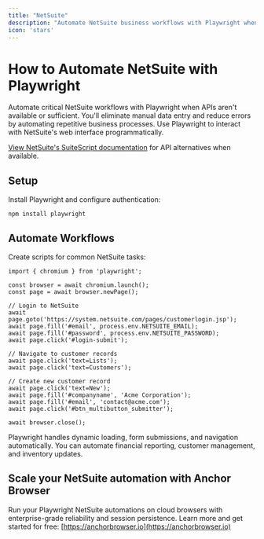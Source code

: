 ```yaml
---
title: "NetSuite"
description: "Automate NetSuite business workflows with Playwright when APIs aren't available."
icon: 'stars'
---
```


# How to Automate NetSuite with Playwright

Automate critical NetSuite workflows with Playwright when APIs aren't available or sufficient. You'll eliminate manual data entry and reduce errors by automating repetitive business processes. Use Playwright to interact with NetSuite's web interface programmatically.

[View NetSuite's SuiteScript documentation](https://system.netsuite.com/help/helpcenter/en_US/APIs/REST_API_Browser/record/v1/2023.1/index.html) for API alternatives when available.


## Setup

Install Playwright and configure authentication:

```
npm install playwright
```


## Automate Workflows

Create scripts for common NetSuite tasks:

```
import { chromium } from 'playwright';

const browser = await chromium.launch();
const page = await browser.newPage();

// Login to NetSuite
await page.goto('https://system.netsuite.com/pages/customerlogin.jsp');
await page.fill('#email', process.env.NETSUITE_EMAIL);
await page.fill('#password', process.env.NETSUITE_PASSWORD);
await page.click('#login-submit');

// Navigate to customer records
await page.click('text=Lists');
await page.click('text=Customers');

// Create new customer record
await page.click('text=New');
await page.fill('#companyname', 'Acme Corporation');
await page.fill('#email', 'contact@acme.com');
await page.click('#btn_multibutton_submitter');

await browser.close();
```

Playwright handles dynamic loading, form submissions, and navigation automatically. You can automate financial reporting, customer management, and inventory updates.

## Scale your NetSuite automation with Anchor Browser

Run your Playwright NetSuite automations on cloud browsers with enterprise-grade reliability and session persistence. Learn more and get started for free: [https://anchorbrowser.io](https://anchorbrowser.io)
